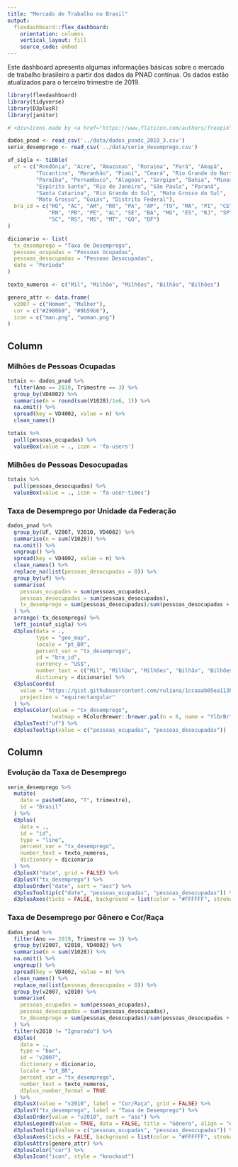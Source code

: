 ```yaml
---
title: "Mercado de Trabalho no Brasil"
output: 
  flexdashboard::flex_dashboard:
    orientation: columns
    vertical_layout: fill
    source_code: embed
---
```


Este dashboard apresenta algumas informações básicas sobre o mercado de trabalho brasileiro a partir dos dados da PNAD contínua. Os dados estão atualizados para o terceiro trimestre de 2019. 


```r
library(flexdashboard)
library(tidyverse)
library(D3plusR)
library(janitor)

# <div>Icons made by <a href="https://www.flaticon.com/authors/freepik" title="Freepik">Freepik</a> from <a href="https://www.flaticon.com/" title="Flaticon">www.flaticon.com</a></div>

dados_pnad <- read_csv('../data/dados_pnadc_2019_3.csv')
serie_desemprego <- read_csv('../data/serie_desemprego.csv')

uf_sigla <- tibble(
  uf = c("Rondônia", "Acre", "Amazonas", "Roraima", "Pará", "Amapá", 
         "Tocantins", "Maranhão", "Piauí", "Ceará", "Rio Grande do Norte", 
         "Paraíba", "Pernambuco", "Alagoas", "Sergipe", "Bahia", "Minas Gerais", 
         "Espírito Santo", "Rio de Janeiro", "São Paulo", "Paraná", 
         "Santa Catarina", "Rio Grande do Sul", "Mato Grosso do Sul", 
         "Mato Grosso", "Goiás", "Distrito Federal"),
  bra_id = c("RO", "AC", "AM", "RR", "PA", "AP", "TO", "MA", "PI", "CE", 
             "RN", "PB", "PE", "AL", "SE", "BA", "MG", "ES", "RJ", "SP", "PR", 
             "SC", "RS", "MS", "MT", "GO", "DF")
)

dicionario <- list(
  tx_desemprego = "Taxa de Desemprego",
  pessoas_ocupadas = "Pessoas Ocupadas",
  pessoas_desocupadas = "Pessoas Desocupadas",
  date = "Período"
)

texto_numeros <- c("Mil", "Milhão", "Milhões", "Bilhão", "Bilhões")

genero_attr <- data.frame(
  v2007 = c("Homem", "Mulher"),
  cor = c("#2980b9", "#9b59b6"),
  icon = c("man.png", "woman.png")
)
```


Column {data-width=400}
-----------------------------------------------------------------------

### Milhões de Pessoas Ocupadas

```r
totais <- dados_pnad %>% 
  filter(Ano == 2019, Trimestre == 3) %>% 
  group_by(VD4002) %>%
  summarise(n = round(sum(V1028)/1e6, 1)) %>% 
  na.omit() %>% 
  spread(key = VD4002, value = n) %>% 
  clean_names()

totais %>% 
  pull(pessoas_ocupadas) %>% 
  valueBox(value = ., icon = 'fa-users')
```

### Milhões de Pessoas Desocupadas

```r
totais %>% 
  pull(pessoas_desocupadas) %>% 
  valueBox(value = ., icon = 'fa-user-times')
```


### Taxa de Desemprego por Unidade da Federação

```r
dados_pnad %>% 
  group_by(UF, V2007, V2010, VD4002) %>%
  summarise(n = sum(V1028)) %>%
  na.omit() %>% 
  ungroup() %>% 
  spread(key = VD4002, value = n) %>% 
  clean_names() %>% 
  replace_na(list(pessoas_desocupadas = 0)) %>% 
  group_by(uf) %>% 
  summarise(
    pessoas_ocupadas = sum(pessoas_ocupadas),
    pessoas_desocupadas = sum(pessoas_desocupadas),
    tx_desemprego = sum(pessoas_desocupadas)/sum(pessoas_desocupadas + pessoas_ocupadas) * 100
  ) %>% 
  arrange(-tx_desemprego) %>% 
  left_join(uf_sigla) %>% 
  d3plus(data = .,
         type = "geo_map",
         locale = "pt_BR",
         percent_var = "tx_desemprego",
         id = "bra_id",
         currency = "US$",
         number_text = c("Mil", "Milhão", "Milhões", "Bilhão", "Bilhões"),
         dictionary = dicionario) %>% 
  d3plusCoords(
    value = "https://gist.githubusercontent.com/ruliana/1ccaaab05ea113b0dff3b22be3b4d637/raw/196c0332d38cb935cfca227d28f7cecfa70b412e/br-states.json",
    projection = "equirectangular"
  ) %>% 
  d3plusColor(value = "tx_desemprego",
              heatmap = RColorBrewer::brewer.pal(n = 6, name = "YlOrBr")) %>% 
  d3plusText("uf") %>% 
  d3plusTooltip(value = c("pessoas_ocupadas", "pessoas_desocupadas"))
```

Column
-----------------------------------------------------------------------

### Evolução da Taxa de Desemprego

```r
serie_desemprego %>% 
  mutate(
    date = paste0(ano, "T", trimestre),
    id = "Brasil"
  ) %>% 
  d3plus(
    data = .,
    id = "id",
    type = "line",
    percent_var = "tx_desemprego",
    number_text = texto_numeros,
    dictionary = dicionario
  ) %>% 
  d3plusX("date", grid = FALSE) %>% 
  d3plusY("tx_desemprego") %>% 
  d3plusOrder("date", sort = "asc") %>% 
  d3plusTooltip(c("date", "pessoas_ocupadas", "pessoas_desocupadas")) %>% 
  d3plusAxes(ticks = FALSE, background = list(color = "#FFFFFF", stroke = 0))
```

### Taxa de Desemprego por Gênero e Cor/Raça

```r
dados_pnad %>% 
  filter(Ano == 2019, Trimestre == 3) %>% 
  group_by(V2007, V2010, VD4002) %>%
  summarise(n = sum(V1028)) %>%
  na.omit() %>% 
  ungroup() %>% 
  spread(key = VD4002, value = n) %>% 
  clean_names() %>%
  replace_na(list(pessoas_desocupadas = 0)) %>% 
  group_by(v2007, v2010) %>% 
  summarise(
    pessoas_ocupadas = sum(pessoas_ocupadas),
    pessoas_desocupadas = sum(pessoas_desocupadas),
    tx_desemprego = sum(pessoas_desocupadas)/sum(pessoas_desocupadas + pessoas_ocupadas) * 100
  ) %>% 
  filter(v2010 != "Ignorado") %>% 
  d3plus(
    data = .,
    type = "bar",
    id = "v2007",
    dictionary = dicionario,
    locale = "pt_BR",
    percent_var = "tx_desemprego",
    number_text = texto_numeros,
    d3plus_number_format = TRUE
  ) %>% 
  d3plusX(value = "v2010", label = "Cor/Raça", grid = FALSE) %>% 
  d3plusY("tx_desemprego", label = "Taxa de Desemprego") %>% 
  d3plusOrder(value = "v2010", sort = "asc") %>% 
  d3plusLegend(value = TRUE, data = FALSE, title = "Gênero", align = "end") %>% 
  d3plusTooltip(value = c("pessoas_ocupadas", "pessoas_desocupadas")) %>% 
  d3plusAxes(ticks = FALSE, background = list(color = "#FFFFFF", stroke = 0)) %>% 
  d3plusAttrs(genero_attr) %>% 
  d3plusColor("cor") %>% 
  d3plusIcon("icon", style = "knockout")
```

